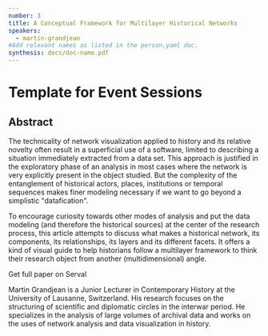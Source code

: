 ```yaml
---
number: 3
title: A Conceptual Framework for Multilayer Historical Networks
speakers:
  - martin-grandjean
#Add relevant names as listed in the person.yaml doc.
synthesis: docs/doc-name.pdf
---
```


# Template for Event Sessions

## Abstract

The technicality of network visualization applied to history and its relative
novelty often result in a superficial use of a software, limited to describing a
situation immediately extracted from a data set. This approach is justified in
the exploratory phase of an analysis in most cases where the network is very
explicitly present in the object studied. But the complexity of the entanglement
of historical actors, places, institutions or temporal sequences makes finer
modeling necessary if we want to go beyond a simplistic "datafication".

To encourage curiosity towards other modes of analysis and put the data modeling
(and therefore the historical sources) at the center of the research process,
this article attempts to discuss what makes a historical network, its
components, its relationships, its layers and its different facets. It offers a
kind of visual guide to help historians follow a multilayer framework to think
their research object from another (multidimensional) angle.

<Download download="docs/doc-name.pdf" />

<Link link="https://serval.unil.ch/notice/serval:BIB_1EC733111D99">Get full paper on Serval</Link>
<Speakers>
<Speaker speaker="martin-grandjean">

Martin Grandjean is a Junior Lecturer in Contemporary History at the University
of Lausanne, Switzerland. His research focuses on the structuring of scientific
and diplomatic circles in the interwar period. He specializes in the analysis of
large volumes of archival data and works on the uses of network analysis and
data visualization in history.

</Speaker>

</Speakers>
